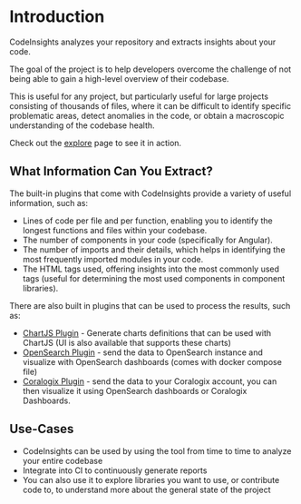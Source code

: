 # Introduction

CodeInsights analyzes your repository and extracts insights about your code.

The goal of the project is to help developers overcome the challenge of not being able to gain a high-level overview of their codebase.

This is useful for any project, but particularly useful for large projects consisting of thousands of files, where it can be difficult to identify specific problematic areas, detect anomalies in the code, or obtain a macroscopic understanding of the codebase health.

Check out the [explore](/explore) page to see it in action.

## What Information Can You Extract?
The built-in plugins that come with CodeInsights provide a variety of useful information, such as:

* Lines of code per file and per function, enabling you to identify the longest functions and files within your codebase.
* The number of components in your code (specifically for Angular).
* The number of imports and their details, which helps in identifying the most frequently imported modules in your code.
* The HTML tags used, offering insights into the most commonly used tags (useful for determining the most used components in component libraries).

There are also built in plugins that can be used to process the results, such as:
* [ChartJS Plugin](/plugins/post-processors/charts) - Generate charts definitions that can be used with ChartJS (UI is also available that supports these charts)
* [OpenSearch Plugin](/plugins/post-processors/opensearch) - send the data to OpenSearch instance and visualize with OpenSearch dashboards (comes with docker compose file)
* [Coralogix Plugin](/plugins/post-processors/coralogix) - send the data to your Coralogix account, you can then visualize it using OpenSearch dashboards or Coralogix Dashboards.

## Use-Cases

* CodeInsights can be used by using the tool from time to time to analyze your entire codebase
* Integrate into CI to continuously generate reports
* You can also use it to explore libraries you want to use, or contribute code to, to understand more about the general state of the project
